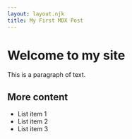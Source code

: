 ```yaml
---
layout: layout.njk
title: My First MDX Post
---
```


# Welcome to my site

This is a paragraph of text.

## More content

- List item 1
- List item 2
- List item 3